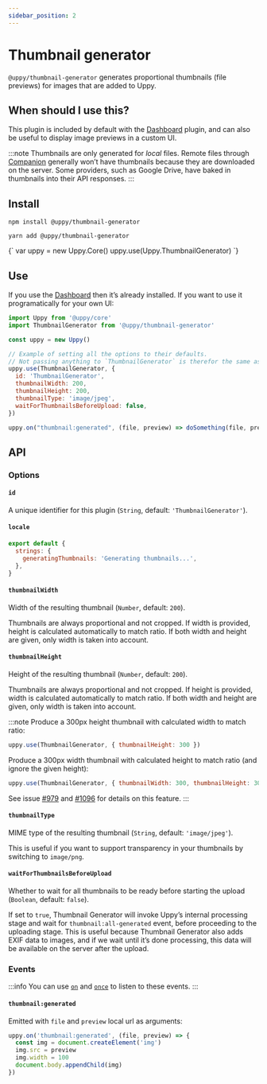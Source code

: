 ```yaml
---
sidebar_position: 2
---
```




# Thumbnail generator

`@uppy/thumbnail-generator` generates proportional thumbnails (file previews) for images that are added to Uppy.

## When should I use this?

This plugin is included by default with the [Dashboard](/docs/user-interfaces/dashboard) plugin, and can also be useful to display image previews in a custom UI.

:::note
Thumbnails are only generated for _local_ files.
Remote files through [Companion](/docs/companion) generally won’t have thumbnails because they are downloaded on the server.
Some providers, such as Google Drive, have baked in thumbnails into their API responses.
:::

## Install

<Tabs>
  <TabItem value="npm" label="NPM" default>

  ```shell
  npm install @uppy/thumbnail-generator
  ```

  </TabItem>

  <TabItem value="yarn" label="Yarn">

  ```shell
  yarn add @uppy/thumbnail-generator
  ```

  </TabItem>

  <TabItem value="cdn" label="CDN">
    <UppyCdnExample>
      {`
      var uppy = new Uppy.Core()
      uppy.use(Uppy.ThumbnailGenerator)
      `}
    </UppyCdnExample>
  </TabItem>
</Tabs>

## Use

If you use the [Dashboard](/docs/user-interfaces/dashboard) then it’s already installed.
If you want to use it programatically for your own UI:

```js
import Uppy from '@uppy/core'
import ThumbnailGenerator from '@uppy/thumbnail-generator'

const uppy = new Uppy()

// Example of setting all the options to their defaults.
// Not passing anything to `ThumbnailGenerator` is therefor the same as the example below.
uppy.use(ThumbnailGenerator, {
  id: 'ThumbnailGenerator',
  thumbnailWidth: 200,
  thumbnailHeight: 200,
  thumbnailType: 'image/jpeg',
  waitForThumbnailsBeforeUpload: false,
})

uppy.on("thumbnail:generated", (file, preview) => doSomething(file, preview));
```

## API

### Options

#### `id`

A unique identifier for this plugin (`String`, default: `'ThumbnailGenerator'`).

#### `locale`

```js
export default {
  strings: {
    generatingThumbnails: 'Generating thumbnails...',
  },
}
```

#### `thumbnailWidth`

Width of the resulting thumbnail (`Number`, default: `200`). 

Thumbnails are always proportional and not cropped.
If width is provided, height is calculated automatically to match ratio.
If both width and height are given, only width is taken into account.

#### `thumbnailHeight`

Height of the resulting thumbnail (`Number`, default: `200`). 

Thumbnails are always proportional and not cropped.
If height is provided, width is calculated automatically to match ratio.
If both width and height are given, only width is taken into account.

:::note
Produce a 300px height thumbnail with calculated width to match ratio:

```js
uppy.use(ThumbnailGenerator, { thumbnailHeight: 300 })
```

Produce a 300px width thumbnail with calculated height to match ratio (and ignore the given height):
```js
uppy.use(ThumbnailGenerator, { thumbnailWidth: 300, thumbnailHeight: 300 }) 
```

See issue [#979](https://github.com/transloadit/uppy/issues/979) and [#1096](https://github.com/transloadit/uppy/pull/1096) for details on this feature.
:::

#### `thumbnailType`

MIME type of the resulting thumbnail (`String`, default: `'image/jpeg'`).

This is useful if you want to support transparency in your thumbnails by switching to `image/png`.

#### `waitForThumbnailsBeforeUpload`

Whether to wait for all thumbnails to be ready before starting the upload (`Boolean`, default: `false`).

If set to `true`, Thumbnail Generator will invoke Uppy’s internal processing stage and wait for `thumbnail:all-generated` event, before proceeding to the uploading stage.
This is useful because Thumbnail Generator also adds EXIF data to images, and if we wait until it’s done processing, this data will be available on the server after the upload.

### Events

:::info
You can use [`on`](/docs/uppy-core#onevent-action) and [`once`](/docs/uppy-core#onceevent-action) to listen to these events.
:::

#### `thumbnail:generated`

Emitted with `file` and `preview` local url as arguments:

```js
uppy.on('thumbnail:generated', (file, preview) => {
  const img = document.createElement('img')
  img.src = preview
  img.width = 100
  document.body.appendChild(img)
})
```

